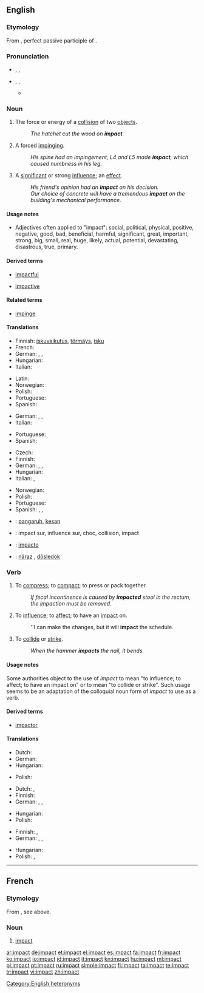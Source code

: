 ==English==

===Etymology===
From {{etyl|la|en}} {{term|impactus|impāctus|lang=la}}, perfect passive participle of {{term|impingo|impingō|dash against, impinge|lang=la}}.

===Pronunciation===
* {{sense|noun}} {{enPR|imʹpăkt}}, {{IPA|/ˈɪmpækt/}}, {{SAMPA|/"Imp{kt/}}
* {{sense|verb}} {{enPR|im-păktʹ}}, {{IPA|/ɪmˈpækt/}}, {{SAMPA|/Im"p{kt/}}
** {{rhymes|ækt}}

===Noun===
{{en-noun}}

# The force or energy of a [[collision]] of two [[object]]s.
#: ''The hatchet cut the wood on '''impact'''.''
# {{chiefly|medicine}} A forced [[impinge|impinging]].
#: ''His spine had an impingement; L4 and L5 made '''impact''', which caused numbness in his leg.''
# A [[significant]] or strong [[influence]]; an [[effect]].
#: ''His friend's opinion had an '''impact''' on his decision.''
#: ''Our choice of concrete will have a tremendous '''impact''' on the building's mechanical performance.''

====Usage notes====
* Adjectives often applied to "impact": <!-- by area of impact -->social, political, physical, <!-- goodness, size, likelihood, etc. --> positive, negative, good, bad, beneficial, harmful, significant, great, important, strong, big, small, real, huge, likely, actual, potential, devastating, disastrous, true, primary.

====Derived terms====
{{rel-top3|terms derived from ''impact (noun)''}}
* [[impactful]]
{{rel-mid3}}
* [[impactive]]
{{rel-mid3}}
{{rel-bottom}}

====Related terms====
* [[impinge]]

====Translations====
{{trans-top|the force or energy of a collision of two objects}}
* Finnish: [[iskuvaikutus]], [[törmäys]], [[isku]]
* French: {{t+|fr|impact|m}}
* German: {{t+|de|Einschlag|m}}, {{t+|de|Aufprall|m}}, {{t+|de|Aufschlag|m}}
* Hungarian: {{t|hu|behatás}}
* Italian: {{t+|it|impatto|m}}
{{trans-mid}}
* Latin: {{t-|la|ictus}}
* Norwegian: {{t|no|treffvirkning|c}}
* Polish: {{t|pl|uderzenie|n}}
* Portuguese: {{t+|pt|impacto|m}}
* Spanish: {{t+|es|impacto|m}}
{{trans-bottom}}

{{trans-top|a forced impinging}}
* German: {{t+|de|Belastung|f}}, {{t+|de|Stoß|m}}, {{t+|de|Druck|m}}
* Italian: {{t+|it|impatto|m}}
{{trans-mid}}
* Portuguese: {{t+|pt|impacto|m}}
* Spanish: {{t+|es|impacto|m}}
{{trans-bottom}}

{{trans-top|a significant or strong influence}}
* Czech: {{t+|cs|dopad|m}}
* Finnish: {{t+|fi|vaikutus}}
* German: {{t+|de|Einwirkung|f}}, {{t+|de|Einfluss|m}}, {{t+|de|Beeinflussung|f}}
* Hungarian: {{t+|hu|befolyás}}
* Italian: {{t+|it|impatto|m}},  {{t+|it|effetto|m}}
{{trans-mid}}
* Norwegian: {{t|no|virkning|c}}
* Polish: {{t|pl|wpływ|m}}
* Portuguese: {{t+|pt|impacto|m}}
* Spanish: {{t+|es|impacto|m}}, {{t+|es|efecto|m}}, {{t+|es|consecuencia|f}}
{{trans-bottom}}

{{checktrans-top}}
* {{ttbc|ms}}: [[pangaruh]], [[kesan]]
* {{ttbc|fr}}: impact sur, influence sur, choc, collision, impact
* {{ttbc|ia}}: [[impacto]]
{{trans-mid}}
* {{ttbc|sk}}: [[náraz]] {{m}}, [[dôsledok]] {{m}}
{{trans-bottom}}

===Verb===
{{en-verb}}

# {{transitive}} To [[compress]]; to [[compact]]; to press or pack together.
#: ''If fecal incontinence is caused by '''impacted''' stool in the rectum, the impaction must be removed.''
# {{transitive|proscribed}} To [[influence]]; to [[affect]]; to have an [[impact#Noun|impact]] on.
#: ''I can make the changes, but it will '''impact''' the schedule.
# {{transitive}} To [[collide]] or [[strike]].
#: ''When the hammer '''impacts''' the nail, it bends.''

====Usage notes====
Some authorities object to the use of ''impact'' to mean "to influence; to affect; to have an impact on" or to mean "to collide or strike".  Such usage seems to be an adaptation of the colloquial noun form of ''impact'' to use as a verb.

====Derived terms====
* [[impactor]]

====Translations====
{{trans-top|to compress}}
* Dutch: {{t|nl|samenpersen}}
* German: {{t+|de|zusammenpressen}}
* Hungarian: {{t|hu|összenyomódik}}
{{trans-mid}}
* Polish: {{t|pl|ściskać}}
{{trans-bottom}}

{{trans-top|to influence}}
* Dutch: {{t|nl|inwerken}}, {{t|nl|beïnvloeden}}
* Finnish: {{t+|fi|vaikuttaa}}
* German: {{t+|de|beeinflussen}}, {{t+|de|einwirken}}, {{t+|de|beeinträchtigen}}
{{trans-mid}}
* Hungarian: {{t+|hu|befolyásol}}
* Polish: {{t+|pl|wpływać}}
{{trans-bottom}}

{{trans-top|to collide or strike}}
* Finnish: {{t+|fi|törmätä}}, {{t-|fi|iskeytyä}}
* German: {{t+|de|einschlagen}}, {{t+|de|zusammenstossen}}, {{t+|de|kollidieren}}
{{trans-mid}}
* Hungarian: {{t-|hu|ütközik}}
* Polish: {{t|pl|uderzać}}, {{t|pl|zderzać}}
{{trans-bottom}}

[[Category:English heteronyms]]

----

==French==

===Etymology===
From {{etyl|la|fr}}, see above.

===Noun===
{{fr-noun|m}}

# {{context|literally or figuratively}} [[#English|impact]]

[[ar:impact]]
[[de:impact]]
[[et:impact]]
[[el:impact]]
[[es:impact]]
[[fa:impact]]
[[fr:impact]]
[[ko:impact]]
[[io:impact]]
[[id:impact]]
[[it:impact]]
[[kn:impact]]
[[hu:impact]]
[[ml:impact]]
[[pl:impact]]
[[pt:impact]]
[[ru:impact]]
[[simple:impact]]
[[fi:impact]]
[[ta:impact]]
[[te:impact]]
[[tr:impact]]
[[vi:impact]]
[[zh:impact]]